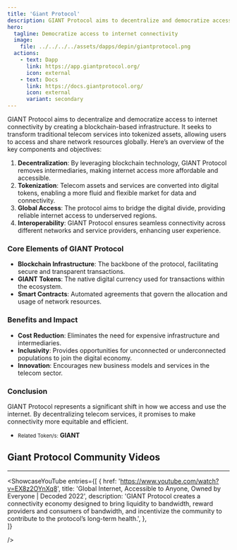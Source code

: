 ```yaml
---
title: 'Giant Protocol'
description: GIANT Protocol aims to decentralize and democratize access to internet connectivity by creating a blockchain-based infrastructure.
hero:
  tagline: Democratize access to internet connectivity
  image: 
    file: ../../../../assets/dapps/depin/giantprotocol.png
  actions:
    - text: Dapp
      link: https://app.giantprotocol.org/
      icon: external
    - text: Docs
      link: https://docs.giantprotocol.org/
      icon: external
      variant: secondary
---
```



GIANT Protocol aims to decentralize and democratize access to internet connectivity by creating a blockchain-based infrastructure. It seeks to transform traditional telecom services into tokenized assets, allowing users to access and share network resources globally. Here’s an overview of the key components and objectives:

1. **Decentralization**: By leveraging blockchain technology, GIANT Protocol removes intermediaries, making internet access more affordable and accessible.
2. **Tokenization**: Telecom assets and services are converted into digital tokens, enabling a more fluid and flexible market for data and connectivity.
3. **Global Access**: The protocol aims to bridge the digital divide, providing reliable internet access to underserved regions.
4. **Interoperability**: GIANT Protocol ensures seamless connectivity across different networks and service providers, enhancing user experience.

### Core Elements of GIANT Protocol
- **Blockchain Infrastructure**: The backbone of the protocol, facilitating secure and transparent transactions.
- **GIANT Tokens**: The native digital currency used for transactions within the ecosystem.
- **Smart Contracts**: Automated agreements that govern the allocation and usage of network resources.

### Benefits and Impact
- **Cost Reduction**: Eliminates the need for expensive infrastructure and intermediaries.
- **Inclusivity**: Provides opportunities for unconnected or underconnected populations to join the digital economy.
- **Innovation**: Encourages new business models and services in the telecom sector.

### Conclusion
GIANT Protocol represents a significant shift in how we access and use the internet. By decentralizing telecom services, it promises to make connectivity more equitable and efficient.

- <small>Related Token/s:</small> **GIANT**


## Giant Protocol Community Videos
------------
<ShowcaseYouTube
  entries={[
    {
      href: 'https://www.youtube.com/watch?v=EX8z2OYnXq8',
      title: 'Global Internet, Accessible to Anyone, Owned by Everyone | Decoded 2022',
      description: 'GIANT Protocol creates a connectivity economy designed to bring liquidity to bandwidth, reward providers and consumers of bandwidth, and incentivize the community to contribute to the protocol’s long-term health.',
},  
  ]}
  
  />